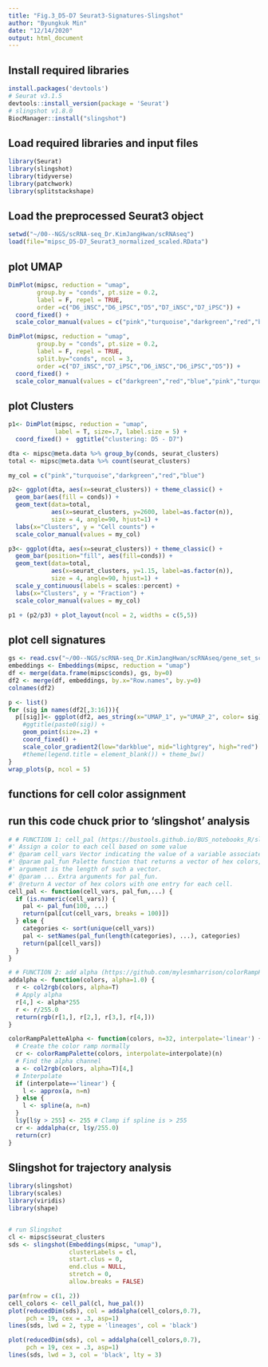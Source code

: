 ```yaml
---
title: "Fig.3_D5-D7 Seurat3-Signatures-Slingshot"
author: "Byungkuk Min"
date: "12/14/2020"
output: html_document
---
```



## Install required libraries
```r
install.packages('devtools')
# Seurat v3.1.5
devtools::install_version(package = 'Seurat')
# slingshot v1.8.0
BiocManager::install("slingshot")
```



## Load required libraries and input files
```r
library(Seurat)
library(slingshot)
library(tidyverse)
library(patchwork)
library(splitstackshape)
```



## Load the preprocessed Seurat3 object
```r
setwd("~/00--NGS/scRNA-seq_Dr.KimJangHwan/scRNAseq")
load(file="mipsc_D5-D7_Seurat3_normalized_scaled.RData")
```



## plot UMAP
```r
DimPlot(mipsc, reduction = "umap", 
        group.by = "conds", pt.size = 0.2, 
        label = F, repel = TRUE,
        order =c("D6_iNSC","D6_iPSC","D5","D7_iNSC","D7_iPSC")) +
  coord_fixed() +
  scale_color_manual(values = c("pink","turquoise","darkgreen","red","blue"))

DimPlot(mipsc, reduction = "umap", 
        group.by = "conds", pt.size = 0.2, 
        label = F, repel = TRUE, 
        split.by="conds", ncol = 3,
        order =c("D7_iNSC","D7_iPSC","D6_iNSC","D6_iPSC","D5")) +
  coord_fixed() +
  scale_color_manual(values = c("darkgreen","red","blue","pink","turquoise"))
```



## plot Clusters 
```r
p1<- DimPlot(mipsc, reduction = "umap",
             label = T, size=.7, label.size = 5) +
  coord_fixed() +  ggtitle("clustering: D5 - D7")

dta <- mipsc@meta.data %>% group_by(conds, seurat_clusters)
total <- mipsc@meta.data %>% count(seurat_clusters)

my_col = c("pink","turquoise","darkgreen","red","blue")

p2<- ggplot(dta, aes(x=seurat_clusters)) + theme_classic() +
  geom_bar(aes(fill = conds)) + 
  geom_text(data=total, 
            aes(x=seurat_clusters, y=2600, label=as.factor(n)), 
            size = 4, angle=90, hjust=1) +
  labs(x="Clusters", y = "Cell counts") +
  scale_color_manual(values = my_col)

p3<- ggplot(dta, aes(x=seurat_clusters)) + theme_classic() +
  geom_bar(position="fill", aes(fill=conds)) +
  geom_text(data=total, 
            aes(x=seurat_clusters, y=1.15, label=as.factor(n)),
            size = 4, angle=90, hjust=1) +
  scale_y_continuous(labels = scales::percent) +
  labs(x="Clusters", y = "Fraction") +
  scale_color_manual(values = my_col)

p1 + (p2/p3) + plot_layout(ncol = 2, widths = c(5,5))

```



## plot cell signatures
```r

gs <- read.csv("~/00--NGS/scRNA-seq_Dr.KimJangHwan/scRNAseq/gene_set_scores.csv", header = T, row.names = 1)
embeddings <- Embeddings(mipsc, reduction = "umap")
df <- merge(data.frame(mipsc$conds), gs, by=0)
df2 <- merge(df, embeddings, by.x="Row.names", by.y=0)
colnames(df2)

p <- list()
for (sig in names(df2[,3:16])){
  p[[sig]]<- ggplot(df2, aes_string(x="UMAP_1", y="UMAP_2", color= sig)) +
    #ggtitle(paste0(sig)) +
    geom_point(size=.2) +
    coord_fixed() +
    scale_color_gradient2(low="darkblue", mid="lightgrey", high="red") 
    #theme(legend.title = element_blank()) + theme_bw()
}
wrap_plots(p, ncol = 5)

```



## functions for cell color assignment
## run this code chuck prior to 'slingshot' analysis
```r
# # FUNCTION 1: cell_pal (https://bustools.github.io/BUS_notebooks_R/slingshot.html)
#' Assign a color to each cell based on some value
#' @param cell_vars Vector indicating the value of a variable associated with cells.
#' @param pal_fun Palette function that returns a vector of hex colors, whose
#' argument is the length of such a vector.
#' @param ... Extra arguments for pal_fun.
#' @return A vector of hex colors with one entry for each cell.
cell_pal <- function(cell_vars, pal_fun,...) {
  if (is.numeric(cell_vars)) {
    pal <- pal_fun(100, ...)
    return(pal[cut(cell_vars, breaks = 100)])
  } else {
    categories <- sort(unique(cell_vars))
    pal <- setNames(pal_fun(length(categories), ...), categories)
    return(pal[cell_vars])
  }
}

# # FUNCTION 2: add alpha (https://github.com/mylesmharrison/colorRampPaletteAlpha)
addalpha <- function(colors, alpha=1.0) {
  r <- col2rgb(colors, alpha=T)
  # Apply alpha
  r[4,] <- alpha*255
  r <- r/255.0
  return(rgb(r[1,], r[2,], r[3,], r[4,]))
}

colorRampPaletteAlpha <- function(colors, n=32, interpolate='linear') {
  # Create the color ramp normally
  cr <- colorRampPalette(colors, interpolate=interpolate)(n)
  # Find the alpha channel
  a <- col2rgb(colors, alpha=T)[4,]
  # Interpolate
  if (interpolate=='linear') {
    l <- approx(a, n=n)
  } else {
    l <- spline(a, n=n)
  }
  l$y[l$y > 255] <- 255 # Clamp if spline is > 255
  cr <- addalpha(cr, l$y/255.0)
  return(cr)
}
```



## Slingshot for trajectory analysis
```r
library(slingshot)
library(scales)
library(viridis)
library(shape)


# run Slingshot
cl <- mipsc$seurat_clusters
sds <- slingshot(Embeddings(mipsc, "umap"), 
                 clusterLabels = cl,
                 start.clus = 0,
                 end.clus = NULL,
                 stretch = 0,
                 allow.breaks = FALSE)

par(mfrow = c(1, 2))
cell_colors <- cell_pal(cl, hue_pal())
plot(reducedDim(sds), col = addalpha(cell_colors,0.7), 
     pch = 19, cex = .3, asp=1)
lines(sds, lwd = 2, type = 'lineages', col = 'black')

plot(reducedDim(sds), col = addalpha(cell_colors,0.7), 
     pch = 19, cex = .3, asp=1)
lines(sds, lwd = 3, col = 'black', lty = 3)


```
